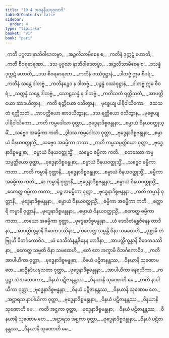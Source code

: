 ```yaml
---
title: "19.4 အဝန္ဒနီယပုဂ္ဂလာဒိ"
tableOfContents: false
sidebar:
  order: 4
type: "tipitaka"
basket: "vi"
book: "pari"
---
```



<DynamicBreadcrumb />

<Division number="477" book="pari">

<Paragraph number="2294" type="verses" book="pari">
_ကတိ ပုဂ္ဂလာ နာဘိဝါဒေတဗ္ဗာ,_  
_အဉ္ဇလိသာမိစေန စ;_  
_ကတိနံ ဒုက္ကဋံ ဟောတိ,_  
_ကတိ စီဝရဓာရဏာ._  

</Paragraph>

<Paragraph number="2295" type="verses" book="pari">
_ဒသ ပုဂ္ဂလာ နာဘိဝါဒေတဗ္ဗာ,_  
_အဉ္ဇလိသာမိစေန စ;_  
_ဒသန္နံ ဒုက္ကဋံ ဟောတိ,_  
_ဒသ စီဝရဓာရဏာ._  

</Paragraph>

<Paragraph number="2296" type="verses" book="pari">
_ကတိနံ ဝဿံဝုဋ္ဌာနံ,_  
_ဒါတဗ္ဗံ ဣဓ စီဝရံ;_  
_ကတိနံ သန္တေ ဒါတဗ္ဗံ,_  
_ကတိနဉ္စေဝ န ဒါတဗ္ဗံ._  

</Paragraph>

<Paragraph number="2297" type="verses" book="pari">
_ပဉ္စန္နံ ဝဿံဝုဋ္ဌာနံ,_  
_ဒါတဗ္ဗံ ဣဓ စီဝရံ;_  
_သတ္တန္နံ သန္တေ ဒါတဗ္ဗံ,_  
_သောဠသန္နံ န ဒါတဗ္ဗံ._  

</Paragraph>

<Paragraph number="2298" type="verses" book="pari">
_ကတိသတံ ရတ္တိသတံ,_  
_အာပတ္တိယော ဆာဒယိတွာန;_  
_ကတိ ရတ္တိယော ဝသိတွာန,_  
_မုစ္စေယျ ပါရိဝါသိကော._  

</Paragraph>

<Paragraph number="2299" type="verses" book="pari">
_ဒသသတံ ရတ္တိသတံ,_  
_အာပတ္တိယော ဆာဒယိတွာန;_  
_ဒသ ရတ္တိယော ဝသိတွာန,_  
_မုစ္စေယျ ပါရိဝါသိကော._  

</Paragraph>

<Paragraph number="2300" type="verses" book="pari">
_ကတိ ကမ္မဒေါသာ ဝုတ္တာ,_  
_ဗုဒ္ဓေနာဒိစ္စဗန္ဓုနာ;_  
_စမ္ပာယံ ဝိနယဝတ္ထုသ္မိံ,_  
_သဗ္ဗေဝ အဓမ္မိကာ ကတိ._  

</Paragraph>

<Paragraph number="2301" type="verses" book="pari">
_ဒွါဒသ ကမ္မဒေါသာ ဝုတ္တာ,_  
_ဗုဒ္ဓေနာဒိစ္စဗန္ဓုနာ;_  
_စမ္ပာယံ ဝိနယဝတ္ထုသ္မိံ,_  
_သဗ္ဗေဝ အဓမ္မိကာ ကတာ._  

</Paragraph>

<Paragraph number="2302" type="verses" book="pari">
_ကတိ ကမ္မသမ္ပတ္တိယော ဝုတ္တာ,_  
_ဗုဒ္ဓေနာဒိစ္စဗန္ဓုနာ;_  
_စမ္ပာယံ ဝိနယဝတ္ထုသ္မိံ,_  
_သဗ္ဗေဝ ဓမ္မိကာ ကတိ._  

</Paragraph>

<Paragraph number="2303" type="verses" book="pari">
_စတဿော ကမ္မသမ္ပတ္တိယော ဝုတ္တာ,_  
_ဗုဒ္ဓေနာဒိစ္စဗန္ဓုနာ;_  
_စမ္ပာယံ ဝိနယဝတ္ထုသ္မိံ,_  
_သဗ္ဗေဝ ဓမ္မိကာ ကတာ._  

</Paragraph>

<Paragraph number="2304" type="verses" book="pari">
_ကတိ ကမ္မာနိ ဝုတ္တာနိ,_  
_ဗုဒ္ဓေနာဒိစ္စဗန္ဓုနာ;_  
_စမ္ပာယံ ဝိနယဝတ္ထုသ္မိံ,_  
_ဓမ္မိကာ အဓမ္မိကာ ကတိ._  

</Paragraph>

<Paragraph number="2305" type="verses" book="pari">
_ဆ ကမ္မာနိ ဝုတ္တာနိ,_  
_ဗုဒ္ဓေနာဒိစ္စဗန္ဓုနာ;_  
_စမ္ပာယံ ဝိနယဝတ္ထုသ္မိံ,_  
_ဧကေတ္ထ ဓမ္မိကာ ကတာ;_  
_ပဉ္စ အဓမ္မိကာ ဝုတ္တာ,_  
_ဗုဒ္ဓေနာဒိစ္စဗန္ဓုနာ._  

</Paragraph>

<Paragraph number="2306" type="verses" book="pari">
_ကတိ ကမ္မာနိ ဝုတ္တာနိ,_  
_ဗုဒ္ဓေနာဒိစ္စဗန္ဓုနာ;_  
_စမ္ပာယံ ဝိနယဝတ္ထုသ္မိံ,_  
_ဓမ္မိကာ အဓမ္မိကာ ကတိ._  

</Paragraph>

<Paragraph number="2307" type="verses" book="pari">
_စတ္တာရိ ကမ္မာနိ ဝုတ္တာနိ,_  
_ဗုဒ္ဓေနာဒိစ္စဗန္ဓုနာ;_  
_စမ္ပာယံ ဝိနယဝတ္ထုသ္မိံ,_  
_ဧကေတ္ထ ဓမ္မိကာ ကတာ;_  
_တယော အဓမ္မိကာ ဝုတ္တာ,_  
_ဗုဒ္ဓေနာဒိစ္စဗန္ဓုနာ._  

</Paragraph>

<Paragraph number="2308" type="verses" book="pari">
_ယံ ဒေသိတံနန္တဇိနေန တာဒိနာ,_  
_အာပတ္တိက္ခန္ဓာနိ ဝိဝေကဒဿိနာ;_  
_ကတေတ္ထ သမ္မန္တိ ဝိနာ သမထေဟိ,_  
_ပုစ္ဆာမိ တံ ဗြူဟိ ဝိဘင်္ဂကောဝိဒ._  

</Paragraph>

<Paragraph number="2309" type="verses" book="pari">
_ယံ ဒေသိတံနန္တဇိနေန တာဒိနာ,_  
_အာပတ္တိက္ခန္ဓာနိ ဝိဝေကဒဿိနာ;_  
_ဧကေတ္ထ သမ္မတိ ဝိနာ သမထေဟိ,_  
_ဧတံ တေ အက္ခာမိ ဝိဘင်္ဂကောဝိဒ._  

</Paragraph>

<Paragraph number="2310" type="verses" book="pari">
_ကတိ အာပါယိကာ ဝုတ္တာ,_  
_ဗုဒ္ဓေနာဒိစ္စဗန္ဓုနာ;_  
_ဝိနယံ ပဋိဇာနန္တဿ,_  
_ဝိနယာနိ သုဏောမ တေ._  

</Paragraph>

<Paragraph number="2311" type="verses" book="pari">
_ဆဦနဒိယဍ္ဎသတာ ဝုတ္တာ,_  
_ဗုဒ္ဓေနာဒိစ္စဗန္ဓုနာ;_  
_အာပါယိကာ နေရယိကာ,_  
_ကပ္ပဋ္ဌာ သံဃဘေဒကာ;_  
_ဝိနယံ ပဋိဇာနန္တဿ,_  
_ဝိနယာနိ သုဏောဟိ မေ._  

</Paragraph>

<Paragraph number="2312" type="verses" book="pari">
_ကတိ နာပါယိကာ ဝုတ္တာ,_  
_ဗုဒ္ဓေနာဒိစ္စဗန္ဓုနာ;_  
_ဝိနယံ ပဋိဇာနန္တဿ,_  
_ဝိနယာနိ သုဏောမ တေ._  

</Paragraph>

<Paragraph number="2313" type="verses" book="pari">
_အဋ္ဌာရသ နာပါယိကာ ဝုတ္တာ,_  
_ဗုဒ္ဓေနာဒိစ္စဗန္ဓုနာ;_  
_ဝိနယံ ပဋိဇာနန္တဿ,_  
_ဝိနယာနိ သုဏောဟိ မေ._  

</Paragraph>

<Paragraph number="2314" type="verses" book="pari">
_ကတိ အဋ္ဌကာ ဝုတ္တာ,_  
_ဗုဒ္ဓေနာဒိစ္စဗန္ဓုနာ;_  
_ဝိနယံ ပဋိဇာနန္တဿ,_  
_ဝိနယာနိ သုဏောမ တေ._  

</Paragraph>

<Paragraph number="2315" type="verses" book="pari">
_အဋ္ဌာရသ အဋ္ဌကာ ဝုတ္တာ,_  
_ဗုဒ္ဓေနာဒိစ္စဗန္ဓုနာ;_  
_ဝိနယံ ပဋိဇာနန္တဿ,_  
_ဝိနယာနိ သုဏောဟိ မေ._
</Paragraph>
</Division>